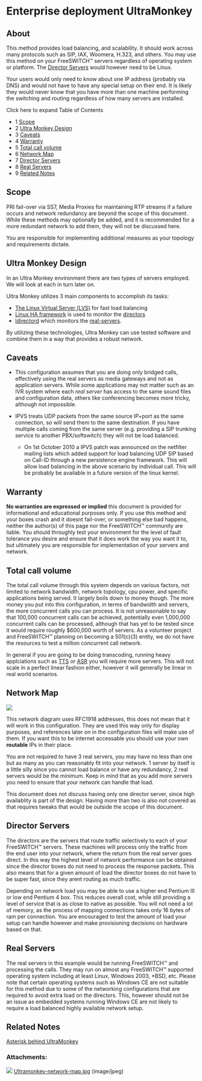 
# Enterprise deployment UltraMonkey 

 

## About

This method provides load balancing, and scalability. It should work across many protocols such as SIP, IAX, Woomera, H.323, and others. You may use this method on your FreeSWITCH™ servers regardless of operating system or platform. The [Director Servers](#freeswitch--enterprise-deployment-ultramonkey) would however need to be Linux.

Your users would only need to know about one IP address (probably via DNS) and would not have to have any special setup on their end. It is likely they would never know that you have more than one machine performing the switching and routing regardless of how many servers are installed.

Click here to expand Table of Contents

* 1 [Scope](#freeswitch--enterprise-deployment-ultramonkey)
* 2 [Ultra Monkey Design](#ultra-monkey-design)
* 3 [Caveats](#freeswitch--enterprise-deployment-ultramonkey)
* 4 [Warranty](#freeswitch--enterprise-deployment-ultramonkey)
* 5 [Total call volume](#freeswitch--enterprise-deployment-ultramonkey)
* 6 [Network Map](#freeswitch--enterprise-deployment-ultramonkey)
* 7 [Director Servers](#freeswitch--enterprise-deployment-ultramonkey)
* 8 [Real Servers](#freeswitch--enterprise-deployment-ultramonkey)
* 9 [Related Notes](#freeswitch--enterprise-deployment-ultramonkey)

## Scope

PRI fail-over via SS7, Media Proxies for maintaining RTP streams if a failure occurs and network redundancy are beyond the scope of this document. While these methods may optionally be added, and it is recommended for a more redundant network to add them, they will not be discussed here.

You are responsible for implementing additional measures as your topology and requirements dictate.

## Ultra Monkey Design

In an Ultra Monkey environment there are two types of servers employed. We will look at each in turn later on.

Ultra Monkey utilizes 3 main components to accomplish its tasks:

* [The Linux Virtual Server (LVS)](http://www.ultramonkey.org/3/lvs.html) for fast load balancing
* [Linux HA framework](http://www.ultramonkey.org/3/linux-ha.html) is used to monitor the [directors](Enterprise-deployment-UltraMonkey_13173269.mdx#freeswitch--enterprise-deployment-ultramonkey)
* [ldirectord](http://www.ultramonkey.org/3/ldirectord.html) which monitors the [real-servers](Enterprise-deployment-UltraMonkey_13173269.mdx#freeswitch--enterprise-deployment-ultramonkey).

By utilizing these technologies, Ultra Monkey can use tested software and combine them in a way that provides a robust network.

## Caveats

* This configuration assumes that you are doing only bridged calls, effectively using the real servers as media gateways and not as application servers. While some applications may not matter such as an IVR system where each _real server_ has access to the same sound files and configuration data, others like conferencing becomes more tricky, although not impossible.
* IPVS treats UDP packets from the same source IP+port as the same connection, so will send them to the same destination. If you have multiple calls coming from the same server (e.g. providing a SIP trunking service to another PBX/softswitch) they will not be load balanced.  
    
   * On 1st October 2010 a IPVS patch was announced on the netfilter mailing lists which added support for load balancing UDP SIP based on Call-ID through a new persistence engine framework. This will allow load balancing in the above scenario by individual call. This will be probably be available in a future version of the linux kernel.

## Warranty

**No warranties are expressed or implied** this document is provided for informational and educational purposes only. If you use this method and your boxes crash and it doesnt fail-over, or something else bad happens, neither the author(s) of this page nor the FreeSWITCH™ community are liable. You should throughly test your environment for the level of fault tolerance you desire and ensure that it does work the way you want it to, but ultimately you are responsible for implementation of your servers and network.

## Total call volume

The total call volume through this system depends on various factors, not limited to network bandwidth, network topology, cpu power, and specific applications being served. It largely boils down to money though. The more money you put into this configuration, in terms of bandwidth and servers, the more concurrent calls you can process. It is not unreasonable to say that 100,000 concurrent calls can be achieved, potentially even 1,000,000 concurrent calls can be processed, although that has yet to be tested since it would require roughly $600,000 worth of servers. As a volunteer project and FreeSWITCH™ planning on becoming a 501(c)(3) entity, we do not have the resources to test a million concurrent call network.

In general if you are going to be doing transcoding, running heavy applciations such as [TTS](https://wiki.freeswitch.org/wiki/TTS "TTS") or [ASR](https://wiki.freeswitch.org/wiki/ASR "ASR") you will require more servers. This will not scale in a perfect linear fashion either, however it will generally be linear in real world scenarios.

## Network Map

![](/attachments/13173269/13173239.jpg)

This network diagram uses RFC1918 addresses, this does not mean that it will work in this configuration. They are used this way only for display purposes, and references later on in the configuration files will make use of them. If you want this to be internet accessable you should use your own **routable** IPs in their place.

You are not required to have 3 real servers, you may have no less than one but as many as you can reasonably fit into your network. 1 server by itself is a little silly since you cannot load balance or have any redundancy, 2 real servers would be the minimum. Keep in mind that as you add more servers you need to ensure that your network can handle that load.

This document does not discuss having only one director server, since high availablity is part of the design. Having more than two is also not covered as that requires tweaks that would be outside the scope of this document.

## Director Servers

The directors are the servers that route traffic selectively to each of your FreeSWITCH™ servers. These machines will process only the traffic from the end user into your network, where the return from the real server goes direct. In this way the highest level of network performance can be obtained since the director boxes do not need to process the response packets. This also means that for a given amount of load the director boxes do not have to be super fast, since they arent routing as much traffic.

Depending on network load you may be able to use a higher end Pentium III or low end Pentium 4 box. This reduces overall cost, while still providing a level of service that is as close to native as possible. You will not need a lot of memory, as the process of mapping connections takes only 16 bytes of ram per connection. You are encouraged to test the amount of load your setup can handle however and make provisioning decisions on hardware based on that.

## Real Servers

The real servers in this example would be running FreeSWITCH™ and processing the calls. They may run on almost any FreeSWITCH™ supported operating system including at least Linux, Windows 2003, \*BSD, etc. Please note that certain operating systems such as Windows CE are not suitable for this method due to some of the networking configurations that are required to avoid extra load on the directors. This, however should not be an issue as embedded systems running Windows CE are not likely to require a load balanced highly available network setup. 

## Related Notes

[Asterisk behind UltraMonkey](http://www.danielaliaman.com/blog/files/ultramonkeyasterisk.pdf)

### Attachments:

![](/images/icons/bullet_blue.gif) [Ultramonkey-network-map.jpg](/attachments/13173269/13173239.jpg) (image/jpeg)  


